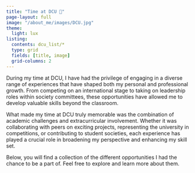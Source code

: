```yaml
---
title: "Time at DCU 🏫"
page-layout: full
image: "/about_me/images/DCU.jpg"
theme:
  light: lux
listing: 
  contents: dcu_list/*
  type: grid
  fields: [title, image]
  grid-columns: 2
---
```


During my time at DCU, I have had the privilege of engaging in a diverse range of experiences that have shaped both my personal and professional growth. From competing on an international stage to taking on leadership roles within society committees, these opportunities have allowed me to develop valuable skills beyond the classroom.

What made my time at DCU truly memorable was the combination of academic challenges and extracurricular involvement. Whether it was collaborating with peers on exciting projects, representing the university in competitions, or contributing to student societies, each experience has played a crucial role in broadening my perspective and enhancing my skill set.

Below, you will find a collection of the different opportunities I had the chance to be a part of. Feel free to explore and learn more about them.


